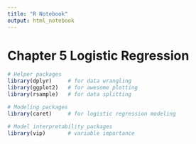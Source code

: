 ```yaml
---
title: "R Notebook"
output: html_notebook
---
```

# **Chapter 5 Logistic Regression**
```r
# Helper packages
library(dplyr)     # for data wrangling
library(ggplot2)   # for awesome plotting
library(rsample)   # for data splitting

# Modeling packages
library(caret)     # for logistic regression modeling

# Model interpretability packages
library(vip)       # variable importance
```


```r
```


```r
```


```r
```


```r
```


```r
```


```r
```


```r
```


```r
```


```r
```


```r
```


```r
```


```r
```


```r
```


```r
```


```r
```

